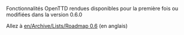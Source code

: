 Fonctionnalités OpenTTD rendues disponibles pour la première fois ou modifiées dans la version 0.6.0

Allez à [[en/Archive/Lists/Roadmap 0.6]] (en anglais)

